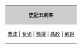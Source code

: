 <br clear=all>
<center>
{| class="toccolours"
|-
| style="background:#cccccc" align="center" | '''[[史記]]五刺客'''
|-
| align="center" style="font-size:100%;"  | [[曹沫]] | [[专诸]] | [[豫讓]] | [[聶政]] | [[荊軻]]
|}
</center>
<br>
<noinclude>[[Category:中国历史模板|{{PAGENAME}}]]</noinclude>